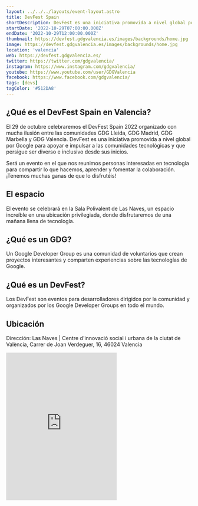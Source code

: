 ```yaml
---
layout: ../../../layouts/event-layout.astro
title: DevFest Spain
shortDescription: DevFest es una iniciativa promovida a nivel global por Google para apoyar e impulsar a las comunidades tecnológicas
startDate: '2022-10-29T07:00:00.000Z'
endDate: '2022-10-29T12:00:00.000Z'
thumbnail: https://devfest.gdgvalencia.es/images/backgrounds/home.jpg
image: https://devfest.gdgvalencia.es/images/backgrounds/home.jpg
location: 'valencia'
web: https://devfest.gdgvalencia.es/
twitter: https://twitter.com/gdgvalencia/
instagram: https://www.instagram.com/gdgvalencia/
youtube: https://www.youtube.com/user/GDGValencia
facebook: https://www.facebook.com/gdgvalencia/
tags: [devs]
tagColor: '#512DA8'
---
```


## ¿Qué es el DevFest Spain en Valencia?

El 29 de octubre celebraremos el DevFest Spain 2022 organizado con mucha ilusión entre las comunidades GDG Lleida, GDG Madrid, GDG Marbella y GDG Valencia. DevFest es una iniciativa promovida a nivel global por Google para apoyar e impulsar a las comunidades tecnológicas y que persigue ser diverso e inclusivo desde sus inicios.

Será un evento en el que nos reunimos personas interesadas en tecnología para compartir lo que hacemos, aprender y fomentar la colaboración. ¡Tenemos muchas ganas de que lo disfrutéis!

## El espacio

El evento se celebrará en la Sala Polivalent de Las Naves, un espacio increíble en una ubicación privilegiada, donde disfrutaremos de una mañana llena de tecnología.

## ¿Qué es un GDG?

Un Google Developer Group es una comunidad de voluntarios que crean proyectos interesantes y comparten experiencias sobre las tecnologías de Google.

## ¿Qué es un DevFest?

Los DevFest son eventos para desarrolladores dirigidos por la comunidad y organizados por los Google Developer Groups en todo el mundo.

## Ubicación

Dirección: Las Naves | Centre d'innovació social i urbana de la ciutat de València, Carrer de Joan Verdeguer, 16, 46024 Valencia

<iframe
  className="w-full"
  height="400px"
  style="border:none;overflow:hidden"
  marginheight="0"
  marginwidth="0"
  aria-label="Las Naves | Centre d'innovació social i urbana de la ciutat de València, Carrer de Joan Verdeguer, 16, 46024 Valencia"
  class="sek-lazy-loaded"
  src="https://www.google.com/maps/embed?pb=!1m18!1m12!1m3!1d3080.4775403141384!2d-0.3401859842596706!3d39.45853922127601!2m3!1f0!2f0!3f0!3m2!1i1024!2i768!4f13.1!3m3!1m2!1s0xd6048f63a31270f%3A0x7f0ccaf4ca730ed2!2sC.%20de%20Juan%20Verdeguer%2C%2016%2C%2046024%20Valencia!5e0!3m2!1ses!2ses!4v1666932156857!5m2!1ses!2ses"
></iframe>
